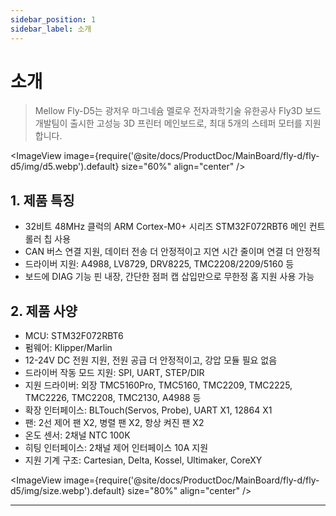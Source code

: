 ```yaml
---
sidebar_position: 1
sidebar_label: 소개
---
```




# 소개

> Mellow Fly-D5는 광저우 마그네슘 멜로우 전자과학기술 유한공사 Fly3D 보드 개발팀이 출시한 고성능 3D 프린터 메인보드로, 최대 5개의 스테퍼 모터를 지원합니다.


<ImageView image={require('@site/docs/ProductDoc/MainBoard/fly-d/fly-d5/img/d5.webp').default} size="60%" align="center" />

## **1. 제품 특징**

* 32비트 48MHz 클럭의 ARM Cortex-M0+ 시리즈 STM32F072RBT6 메인 컨트롤러 칩 사용
* CAN 버스 연결 지원, 데이터 전송 더 안정적이고 지연 시간 줄이며 연결 더 안정적
* 드라이버 지원: A4988, LV8729, DRV8225, TMC2208/2209/5160 등
* 보드에 DIAG 기능 핀 내장, 간단한 점퍼 캡 삽입만으로 무한정 홈 지원 사용 가능

## 2. 제품 사양

* MCU: STM32F072RBT6
* 펌웨어: Klipper/Marlin
* 12-24V DC 전원 지원, 전원 공급 더 안정적이고, 강압 모듈 필요 없음
* 드라이버 작동 모드 지원: SPI, UART, STEP/DIR
* 지원 드라이버: 외장 TMC5160Pro, TMC5160, TMC2209, TMC2225, TMC2226, TMC2208, TMC2130, A4988 등
* 확장 인터페이스: BLTouch(Servos, Probe), UART X1, 12864 X1
* 팬: 2선 제어 팬 X2, 병렬 팬 X2, 항상 켜진 팬 X2
* 온도 센서: 2채널 NTC 100K
* 히팅 인터페이스: 2채널 제어 인터페이스 10A 지원
* 지원 기계 구조: Cartesian, Delta, Kossel, Ultimaker, CoreXY

<ImageView image={require('@site/docs/ProductDoc/MainBoard/fly-d/fly-d5/img/size.webp').default} size="80%" align="center" />

----